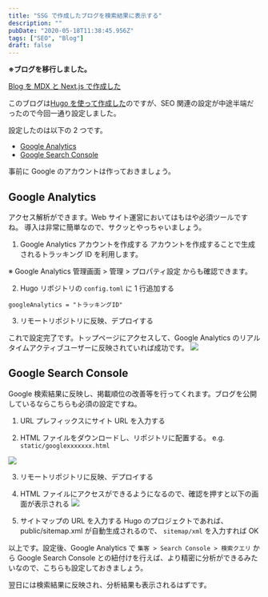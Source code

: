 ```yaml
---
title: "SSG で作成したブログを検索結果に表示する"
description: ""
pubDate: "2020-05-18T11:38:45.956Z"
tags: ["SEO", "Blog"]
draft: false
---
```


**※ブログを移行しました。**

[Blog を MDX と Next.js で作成した](/posts/20200605)

このブログは[Hugo を使って作成した](https://reona5.github.io/posts/2020/0331_github_page_hugo/)のですが、SEO 関連の設定が中途半端だったので今回一通り設定しました。

設定したのは以下の 2 つです。

- [Google Analytics](https://marketingplatform.google.com/about/analytics/)
- [Google Search Console](https://search.google.com/search-console/about)

事前に Google のアカウントは作っておきましょう。

## Google Analytics

アクセス解析ができます。Web サイト運営においてはもはや必須ツールですね。
導入は非常に簡単なので、サクッとやっちゃいましょう。

1. Google Analytics アカウントを作成する
   アカウントを作成することで生成されるトラッキング ID を利用します。

※ Google Analytics 管理画面 > 管理 > プロパティ設定 からも確認できます。

2. Hugo リポジトリの `config.toml` に 1 行追加する

```
googleAnalytics = "トラッキングID"
```

3. リモートリポジトリに反映、デプロイする

これで設定完了です。トップページにアクセスして、Google Analytics のリアルタイムアクティブユーザーに反映されていれば成功です。
![](/2020-05-18-12-06-11.png)

## Google Search Console

Google 検索結果に反映し、掲載順位の改善等を行ってくれます。ブログを公開しているならこちらも必須の設定ですね。

1. URL プレフィックスにサイト URL を入力する

2. HTML ファイルをダウンロードし、リポジトリに配置する。 e.g. `static/googlexxxxxxx.html`

![](/2020-05-18-12-28-03.png)

3. リモートリポジトリに反映、デプロイする

4. HTML ファイルにアクセスができるようになるので、確認を押すと以下の画面が表示される
   ![](/2020-05-18-12-30-46.png)

5. サイトマップの URL を入力する
   Hugo のプロジェクトであれば、public/sitemap.xml が自動生成されるので、 `sitemap/xml` を入力すれば OK

以上です。設定後、Google Analytics で `集客 > Search Console > 検索クエリ` から Google Search Console との紐付けを行えば、より精密に分析ができるみたいなので、こちらも設定しておきましょう。

翌日には検索結果に反映され、分析結果も表示されるはずです。
